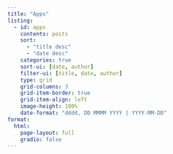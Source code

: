 ```yaml
---
title: "Apps"
listing:
  - id: apps
    contents: posts
    sort:
      - "title desc"
      - "date desc"
    categories: true
    sort-ui: [date, author]
    filter-ui: [title, date, author]
    type: grid
    grid-columns: 3
    grid-item-border: true
    grid-item-align: left
    image-height: 100%
    date-format: "dddd, DD MMMM YYYY | YYYY-MM-DD"
format: 
  html: 
    page-layout: full
    gradio: false
---
```


:::{#apps}
:::